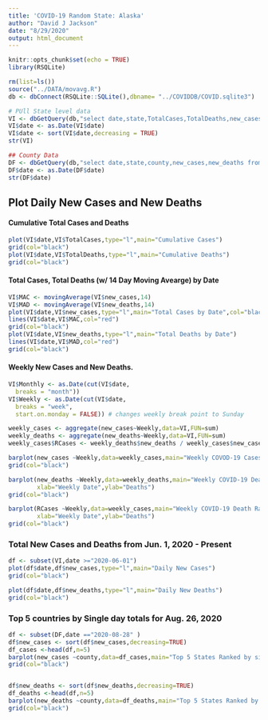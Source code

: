 ```yaml
---
title: 'COVID-19 Random State: Alaska'
author: "David J Jackson"
date: "8/29/2020"
output: html_document
---
```


```r
knitr::opts_chunk$set(echo = TRUE)
library(RSQLite)
```
```r
rm(list=ls())
source("../DATA/movavg.R")
db <- dbConnect(RSQLite::SQLite(),dbname= "../COVIDDB/COVID.sqlite3")
```

```r
# PUll State level data
VI <- dbGetQuery(db,"select date,state,TotalCases,TotalDeaths,new_cases,new_deaths from  STATESDAILY where state='Alaska'")
VI$date <- as.Date(VI$date)
VI$date <- sort(VI$date,decreasing = TRUE)
str(VI)

## County Data
DF <- dbGetQuery(db,"select date,state,county,new_cases,new_deaths from  COUNTYDAILY where state='Alaska'")
DF$date <- as.Date(DF$date)
str(DF$date)
```

## Plot Daily New Cases and New Deaths 
####  Cumulative Total Cases and Deaths

```r
plot(VI$date,VI$TotalCases,type="l",main="Cumulative Cases")
grid(col="black")
plot(VI$date,VI$TotalDeaths,type="l",main="Cumulative Deaths")
grid(col="black")
```

####  Total Cases, Total Deaths (w/ 14 Day Moving Avearge) by Date

```r
VI$MAC <- movingAverage(VI$new_cases,14)
VI$MAD <- movingAverage(VI$new_deaths,14)
plot(VI$date,VI$new_cases,type="l",main="Total Cases by Date",col="black")
lines(VI$date,VI$MAC,col="red")
grid(col="black")
plot(VI$date,VI$new_deaths,type="l",main="Total Deaths by Date")
lines(VI$date,VI$MAD,col="red")
grid(col="black")
```

#### Weekly  New Cases and New Deaths.

```r
VI$Monthly <- as.Date(cut(VI$date,
  breaks = "month"))
VI$Weekly <- as.Date(cut(VI$date,
  breaks = "week",
  start.on.monday = FALSE)) # changes weekly break point to Sunday

```

```r
weekly_cases <- aggregate(new_cases~Weekly,data=VI,FUN=sum)
weekly_deaths <- aggregate(new_deaths~Weekly,data=VI,FUN=sum)
weekly_cases$RCases <- weekly_deaths$new_deaths / weekly_cases$new_cases *100
```

```r
barplot(new_cases ~Weekly,data=weekly_cases,main="Weekly COVOD-19 Cases",xlab="Weekly Date",ylab="Cases")
grid(col="black")

barplot(new_deaths ~Weekly,data=weekly_deaths,main="Weekly COVID-19 Deaths",
        xlab="Weekly Date",ylab="Deaths")
grid(col="black")

barplot(RCases ~Weekly,data=weekly_cases,main="Weekly COVID-19 Death Rate",
        xlab="Weekly Date",ylab="Deaths")
grid(col="black")
```

### Total New Cases and Deaths from Jun. 1, 2020 - Present

```r
df <- subset(VI,date >="2020-06-01")
plot(df$date,df$new_cases,type="l",main="Daily New Cases")
grid(col="black")

plot(df$date,df$new_deaths,type="l",main="Daily New Deaths")
grid(col="black")
```

### Top 5 countries by Single day totals for Aug. 26, 2020

```r
df <- subset(DF,date =="2020-08-28" )
df$new_cases <- sort(df$new_cases,decreasing=TRUE)
df_cases <-head(df,n=5)
barplot(new_cases ~county,data=df_cases,main="Top 5 States Ranked by single Day Cases",xlab="(For August 26, 2020)",ylab="Cases")
grid(col="black")


df$new_deaths <- sort(df$new_deaths,decreasing=TRUE)
df_deaths <-head(df,n=5)
barplot(new_deaths ~county,data=df_deaths,main="Top 5 States Ranked by single Day Deaths",xlab="(For August 27, 2020)",ylab="Cases")
grid(col="black")
```

